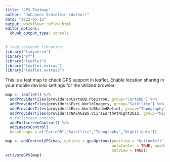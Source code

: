 ```yaml
---
title: "GPS Testmap"
author: "Johannes Schielein (Author)"
date: "2022-05-12"
output: workflowr::wflow_html
editor_options:
  chunk_output_type: console
---
```

  
```r
# load relevant libraries
library("tidyverse")
library("sf")
library("leaflet")
library("leaflet.extras")
library("leaflet.extras2")
```

This is a test map to check GPS support in leaflet. Enable location sharing in your mobile devices settings for the utilized browser. 

```r
map <- leaflet() %>% 
  addProviderTiles(providers$CartoDB.Positron, group="CartoDB") %>%
  addProviderTiles(providers$Esri.WorldImagery, group="Satellite") %>%
  addProviderTiles(providers$Esri.WorldShadedRelief, group="Topography") %>%
  addProviderTiles(providers$NASAGIBS.ViirsEarthAtNight2012, group="Nightlights") %>%
  # fullscreen control
  addFullscreenControl() %>%
  addLayersControl(
  baseGroups = c("CartoDB","Satellite","Topography","Nightlights"))

map <- addControlGPS(map, options = gpsOptions(position = "bottomleft", activate = TRUE, 
                                               autoCenter = TRUE, maxZoom = 10, 
                                               setView = TRUE))
activateGPS(map)
```